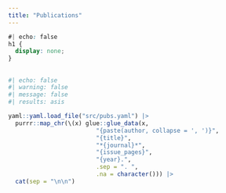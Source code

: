```yaml
---
title: "Publications"
---
```


```css
#| echo: false
h1 {
  display: none;
}
```

##

```r
#| echo: false
#| warning: false
#| message: false
#| results: asis

yaml::yaml.load_file("src/pubs.yaml") |>
  purrr::map_chr(\(x) glue::glue_data(x,
                         "{paste(author, collapse = ', ')}",
                         "{title}",
                         "*{journal}*",
                         "{issue_pages}",
                         "{year}.",
                         .sep = ". ",
                         .na = character())) |>
  cat(sep = "\n\n")
```
